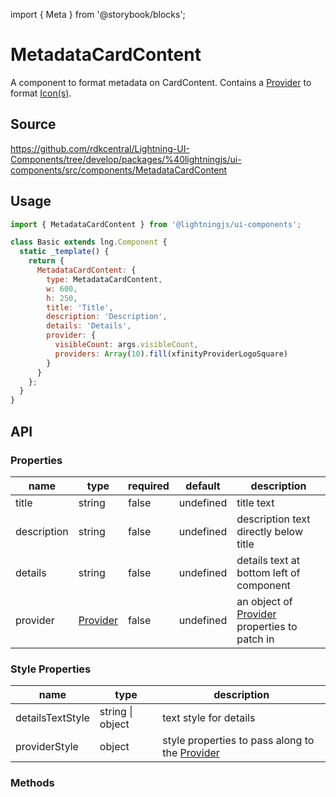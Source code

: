 ﻿import { Meta } from '@storybook/blocks';

<Meta of={MetadataCardContentStories} />

# MetadataCardContent

A component to format metadata on CardContent. Contains a [Provider](?path=/docs/components-provider--basic) to format [Icon(s)](?path=/docs/components-icon--png).

## Source

https://github.com/rdkcentral/Lightning-UI-Components/tree/develop/packages/%40lightningjs/ui-components/src/components/MetadataCardContent

## Usage

```js
import { MetadataCardContent } from '@lightningjs/ui-components';

class Basic extends lng.Component {
  static _template() {
    return {
      MetadataCardContent: {
        type: MetadataCardContent,
        w: 600,
        h: 250,
        title: 'Title',
        description: 'Description',
        details: 'Details',
        provider: {
          visibleCount: args.visibleCount,
          providers: Array(10).fill(xfinityProviderLogoSquare)
        }
      }
    };
  }
}
```

## API

### Properties

| name        | type                                                  | required | default   | description                                                                               |
| ----------- | ----------------------------------------------------- | -------- | --------- | ----------------------------------------------------------------------------------------- |
| title       | string                                                | false    | undefined | title text                                                                                |
| description | string                                                | false    | undefined | description text directly below title                                                     |
| details     | string                                                | false    | undefined | details text at bottom left of component                                                  |
| provider    | [Provider](?path=/docs/components-provider--provider) | false    | undefined | an object of [Provider](?path=/docs/components-provider--provider) properties to patch in |

### Style Properties

| name             | type             | description                                                                              |
| ---------------- | ---------------- | ---------------------------------------------------------------------------------------- |
| detailsTextStyle | string \| object | text style for details                                                                   |
| providerStyle    | object           | style properties to pass along to the [Provider](?path=/docs/components-provider--basic) |

### Methods
